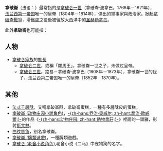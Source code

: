 '''拿破崙'''（法语：{{lang|fr|Napoléon}}）最常指的是[[拿破仑一世|拿破仑一世]]（拿破崙·波拿巴，1769年－1821年），[[法兰西第一帝国|法兰西第一帝国]]唯一的皇帝（1804年－1814年），傑出的軍事家與政治家。掀起[[拿破崙戰爭|拿破崙戰爭]]，滑鐵盧之役後被留放大西洋中的[[圣赫勒拿岛|圣赫勒拿岛]]。

此外'''拿破崙'''也可能指：

==人物==
* [[拿破仑家族|拿破仑家族]]的[[族長|族長]]
** [[拿破仑二世|拿破仑二世]]，或稱「羅馬王」，拿破崙一世之子，未做过皇帝。
** [[拿破仑三世|拿破仑三世]]，路易－拿破崙·波拿巴（1808年－1873年），拿破崙一世的侄子，法兰西第二帝国唯一的皇帝（1852年－1870年）。

==其他==
* [[法式千層酥|法式千層酥]]，又稱拿破崙酥、拿破崙蛋糕，一種有多層酥皮的蛋糕。
* [[拿破崙_(动物庄园小說角色)|拿破崙 (动物庄园小說角色)]]，[[乔治·奥威尔|-{zh-hans:乔治·奥威尔; zh-hant:喬治·歐威爾;}-]]的作品《[[动物庄园|-{zh-hans:动物庄园; zh-hant:動物農莊;}-]]》裡面的一頭豬，影射[[斯大林|斯大林]]。
* [[曲纹唇鱼|曲纹唇鱼]]，别名拿破崙。
* [[拿破崙_(牌類遊戲)|拿破崙 (牌類遊戲)]]，一種牌類遊戲。
* [[拿破仑_(老舍小说角色)|拿破仑 (老舍小说角色)]],老舍小说《二马》中宠物狗的名字。
{{消歧义|N|Cat=法语译名消歧义}}